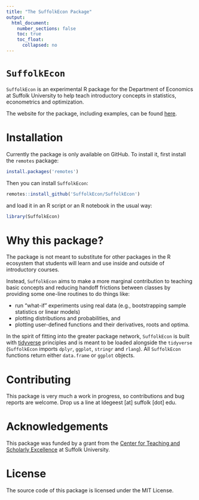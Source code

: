 ```yaml
---
title: "The SuffolkEcon Package"
output:
  html_document:
    number_sections: false
    toc: true
    toc_float: 
      collapsed: no
---
```


# `SuffolkEcon`

`SuffolkEcon` is an experimental R package for the Department of Economics at Suffolk University to help teach introductory concepts in statistics, econometrics and optimization. 

The website for the package, including examples, can be found [here](https://suffolkecon.github.io/SuffolkEcon/reference/index.html). 

# Installation

Currently the package is only available on GitHub. To install it, first install the `remotes` package:

```r
install.packages('remotes')
```

Then you can install `SuffolkEcon`:

```r
remotes::install_github('SuffolkEcon/SuffolkEcon')
```

and load it in an R script or an R notebook in the usual way:

```r
library(SuffolkEcon)
```

# Why this package? 


The package is not meant to substitute for other packages in the R ecosystem that students will learn and use inside and outside of introductory courses. 

Instead, `SuffolkEcon` aims to make a more marginal contribution to teaching basic concepts and reducing handoff frictions between classes by providing some one-line routines to do things like:

* run "what-if" experiments using real data (e.g., bootstrapping sample statistics or linear models)
* plotting distributions and probabilities, and
* plotting user-defined functions and their derivatives, roots and optima. 

In the spirit of fitting into the greater package network, `SuffolkEcon` is built with [tidyverse](https://www.tidyverse.org/) principles and is meant to be loaded alongside the `tidyverse` (`SuffolkEcon` imports `dplyr`, `ggplot`, `stringr` and `rlang`). All `SuffolkEcon` functions return either `data.frame` or `ggplot` objects.

# Contributing

This package is very much a work in progress, so contributions and bug reports are welcome. Drop us a line at ldegeest [at] suffolk [dot] edu.

# Acknowledgements

This package was funded by a grant from the [Center for Teaching and Scholarly Excellence](https://www.suffolk.edu/academics/research-at-suffolk/center-for-teaching-scholarly-excellence) at Suffolk University.

# License

The source code of this package is licensed under the MIT License.
